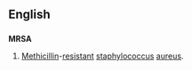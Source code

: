 ==English==

==={{Initialism}}===
'''MRSA'''
# [[Methicillin]]-[[resistant]] [[staphylococcus]] [[aureus]].